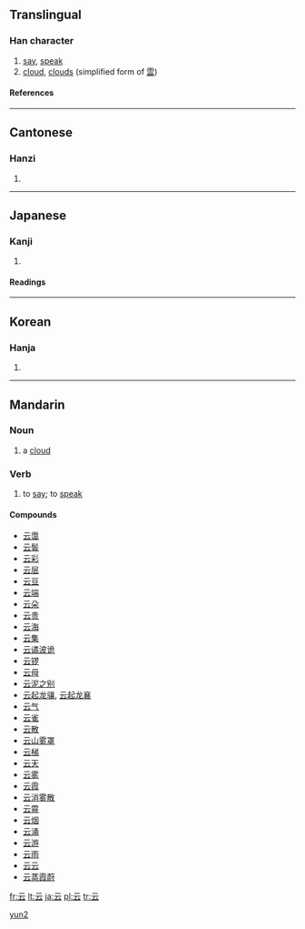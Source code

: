 {{see|雲}}<!-- may be replaced by zh-forms -->
==Translingual==

===Han character===
{{Han char|rn=7|rad=二|as=02|sn=4|four=1073<sub>1</sub>|canj=一一戈 (MMI)}}

# [[say]], [[speak]]
# [[cloud]], [[cloud]]s (simplified form of [[雲]])

====References====
{{Han ref|kx=0086.080|dkj=00254|dj=0178.010|hdz=10384.020|uh=4E91|ud=20113|bh=A4AA|bd=42154}}

----

==Cantonese==

===Hanzi===
{{yue-hanzi|jyut=|y=wan4}}

# {{defn|Cantonese}}

----

==Japanese==

===Kanji===
{{ja-kanji|grade=|rs=二02}}

# {{defn|Japanese}}

====Readings====
{{ja-readings|on=[[うん]] (un)|kun=[[いう]] (iu)}}

----

==Korean==

===Hanja===
{{ko-hanja|hangeul=운|rv=un|mr=un}}

# {{defn|Korean}}

----

==Mandarin==

===Noun===
{{cmn-noun|s|pin=yún|pint=yun2|tra=雲|sim=云|rs=二02}}

# {{Beginning Mandarin|lang=zh-cn|skey=yun2}} a [[cloud]]

===Verb===
{{cmn-verb|ts|pin=yún|pint=yun2|rs=二02}}

# {{literary|lang=zh-tw|skey=二02}} to [[say]]; to [[speak]]

====Compounds====
*[[云霭]]
*[[云鬓]]
*[[云彩]]
*[[云层]]
*[[云豆]]
*[[云端]]
*[[云朵]]
*[[云贵]]
*[[云海]]
*[[云集]]
*[[云谲波诡]]
*[[云锣]]
*[[云母]]
*[[云泥之别]]
*[[云起龙骧]], [[云起龙襄]]
*[[云气]]
*[[云雀]]
*[[云散]]
*[[云山雾罩]]
*[[云梯]]
*[[云天]]
*[[云雾]]
*[[云霞]]
*[[云消雾散]]
*[[云霄]]
*[[云烟]]
*[[云涌]]
*[[云游]]
*[[云雨]]
*[[云云]]
*[[云蒸霞蔚]]

[[Category:zh-cn:Literary|yun2]]

[[fr:云]]
[[lt:云]]
[[ja:云]]
[[pl:云]]
[[tr:云]]